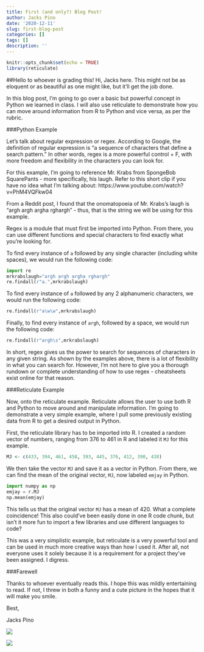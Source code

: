 ```yaml
---
title: First (and only?) Blog Post!
author: Jacks Pino
date: '2020-12-11'
slug: first-blog-post
categories: []
tags: []
description: ''
---
```

```r
knitr::opts_chunk$set(echo = TRUE)
library(reticulate)
```
##Hello to whoever is grading this!
Hi, Jacks here. This might not be as eloquent or as beautiful as one might like, but it'll get the job done.


In this blog post, I'm going to go over a basic but powerful concept in Python we learned in class. I will also use reticulate to demonstrate how you can move around information from R to Python and vice versa, as per the rubric.


###Python Example

Let's talk about regular expression or regex. According to Google, the definition of regular expression is "a sequence of characters that define a search pattern." In other words, regex is a more powerful control + F, with more freedom and flexibility in the characters you can look for.


For this example, I'm going to reference Mr. Krabs from SpongeBob SquarePants - more specifically, his laugh. Refer to this short clip if you have no idea what I'm talking about: https://www.youtube.com/watch?v=PhM4VQFkw04


From a Reddit post, I found that the onomatopoeia of Mr. Krabs's laugh is "argh argh argha rghargh" - thus, that is the string we will be using for this example.


Regex is a module that must first be imported into Python. From there, you can use different functions and special characters to find exactly what you're looking for.


To find every instance of `a` followed by any single character (including white spaces), we would run the following code:


```python
import re
mrkrabslaugh="argh argh argha rghargh"
re.findall(r"a.",mrkrabslaugh)
```


To find every instance of `a` followed by any 2 alphanumeric characters, we would run the following code:


```python
re.findall(r"a\w\w",mrkrabslaugh)
```


Finally, to find every instance of `argh`, followed by a space, we would run the following code:


```python
re.findall(r"argh\s",mrkrabslaugh)
```


In short, regex gives us the power to search for sequences of characters in any given string. As shown by the examples above, there is a lot of flexibility in what you can search for. However, I'm not here to give you a thorough rundown or complete understanding of how to use regex - cheatsheets exist online for that reason.


###Reticulate Example

Now, onto the reticulate example. Reticulate allows the user to use both R and Python to move around and manipulate information. I'm going to demonstrate a very simple example, where I pull some previously existing data from R to get a desired output in Python.

First, the reticulate library has to be imported into R. I created a random vector of numbers, ranging from 376 to 461 in R and labeled it `MJ` for this example.

```R
MJ <- c(433, 394, 461, 458, 393, 445, 376, 412, 390, 438)
```


We then take the vector `MJ` and save it as a vector in Python. From there, we can find the mean of the original vector, `MJ`, now labeled `emjay` in Python.


```python
import numpy as np
emjay = r.MJ
np.mean(emjay)
```


This tells us that the original vector `MJ` has a mean of 420. What a complete coincidence! This also could've been easily done in one R code chunk, but isn't it more fun to import a few libraries and use different languages to code?


This was a very simplistic example, but reticulate is a very powerful tool and can be used in much more creative ways than how I used it. After all, not everyone uses it solely because it is a requirement for a project they've been assigned. I digress.


###Farewell

Thanks to whoever eventually reads this. I hope this was mildly entertaining to read. If not, I threw in both a funny and a cute picture in the hopes that it will make you smile.


Best,

Jacks Pino

![](/post/2020-12-04-first-blog-post_files/IMG_20201106_100740.jpg)


![](/post/2020-12-04-first-blog-post_files/Snapchat-877219221.jpg)